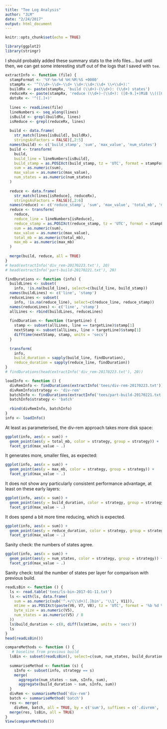 ```yaml
---
title: "Tee Log Analysis"
author: "JLM"
date: "2/24/2017"
output: html_document
---
```


```r
knitr::opts_chunk$set(echo = TRUE)
```

```r
library(ggplot2)
library(stringr)
```

I should probably added these summary stats to the info files... but until then, we can get some interesting stuff out of the logs that I saved with `tee`.

```r
extractInfo <- function (file) {
  stampFormat <- '%Y-%m-%d %H:%M:%S +0000'
  stampRx <- '^(\\d+-\\d+-\\d+ \\d+:\\d+:\\d+ \\+\\d+):'
  buildRx <- paste(stampRx, 'build (\\d+)-(\\d+): (\\d+) states')
  reduceRx <- paste(stampRx, 'reduce (\\d+)-(\\d+): ([0-9.]+)MiB \\(([0-9.]+)MiB max\\)$')
  dotsRx <- '^([.]+)'
  
  lines <- readLines(file)
  lineNumbers <- seq_along(lines)
  isBuild <- grepl(buildRx, lines)
  isReduce <- grepl(reduceRx, lines)
  
  build <- data.frame(
    str_match(lines[isBuild], buildRx),
    stringsAsFactors = FALSE)[,2:5]
  names(build) <- c('build_stamp', 'sum', 'max_value', 'num_states')
  build <- transform(
    build,
    build_line = lineNumbers[isBuild],
    build_stamp = as.POSIXct(build_stamp, tz = 'UTC', format = stampFormat),
    sum = as.numeric(sum),
    max_value = as.numeric(max_value),
    num_states = as.numeric(num_states)
  )
  
  reduce <- data.frame(
    str_match(lines[isReduce], reduceRx),
    stringsAsFactors = FALSE)[,2:6]
  names(reduce) <- c('reduce_stamp', 'sum', 'max_value', 'total_mb', 'max_mb')
  reduce <- transform(
    reduce,
    reduce_line = lineNumbers[isReduce],
    reduce_stamp = as.POSIXct(reduce_stamp, tz = 'UTC', format = stampFormat),
    sum = as.numeric(sum),
    max_value = as.numeric(max_value),
    total_mb = as.numeric(total_mb),
    max_mb = as.numeric(max_mb)
  )
  
  merge(build, reduce, all = TRUE)
}
# head(extractInfo('div_rem-20170223.txt'), 20)
# head(extractInfo('part-build-20170221.txt'), 20)
```

```r
findDurations <- function (info) {
  buildLines <- subset(
    info, !is.na(build_line), select=c(build_line, build_stamp))
  names(buildLines) <- c('line', 'stamp')
  reduceLines <- subset(
    info, !is.na(reduce_line), select=c(reduce_line, reduce_stamp))
  names(reduceLines) <- c('line', 'stamp')
  allLines <- rbind(buildLines, reduceLines)
  
  findDuration <- function (targetLine) {
    stamp <- subset(allLines, line == targetLine)$stamp[1]
    nextStamp <- subset(allLines, line > targetLine)$stamp[1]
    difftime(nextStamp, stamp, units = 'secs')
  }
  
  transform(
    info,
    build_duration = sapply(build_line, findDuration),
    reduce_duration = sapply(reduce_line, findDuration))
}
# findDurations(head(extractInfo('div_rem-20170223.txt'), 20))
```

```r
loadInfo <- function () {
  divRemInfo <- findDurations(extractInfo('tees/div-rem-20170223.txt'))
  divRemInfo$strategy <- 'div-rem'
  batchInfo <- findDurations(extractInfo('tees/part-build-20170221.txt'))
  batchInfo$strategy <- 'batch'
  
  rbind(divRemInfo, batchInfo)
}
info <- loadInfo()
```

At least as parameterised, the div-rem approach takes more disk space:

```r
ggplot(info, aes(x = sum)) +
  geom_point(aes(y = total_mb, color = strategy, group = strategy)) +
  facet_grid(max_value ~ .)
```

It generates more, smaller files, as expected:

```r
ggplot(info, aes(x = sum)) +
  geom_point(aes(y = max_mb, color = strategy, group = strategy)) +
  facet_grid(max_value ~ .)
```

It does not show any particularly consistent performance advantage, at least on these early layers:

```r
ggplot(info, aes(x = sum)) +
  geom_point(aes(y = build_duration, color = strategy, group = strategy)) +
  facet_grid(max_value ~ .)
```

It does spend a bit more time reducing, which is expected.

```r
ggplot(info, aes(x = sum)) +
  geom_point(aes(y = reduce_duration, color = strategy, group = strategy)) +
  facet_grid(max_value ~ .)
```

Sanity check: the numbers of states agree.

```r
ggplot(info, aes(x = sum)) +
  geom_point(aes(y = num_states, color = strategy, group = strategy)) +
  facet_grid(max_value ~ .)
```

Sanity check: total the number of states per layer for comparison with previous build.

```r
readLsBin <- function () {
  ls <- read.table('tees/ls-bin-2017-01-11.txt')
  ls <- with(ls, data.frame(
    sum = as.numeric(sub('^.+/(\\d+)[.]bin', '\\1', V11)),
    mtime = as.POSIXct(paste(V6, V7, V8), tz = 'UTC', format = '%b %d %H:%M'),
    byte_size = as.numeric(V5),
    num_states = as.numeric(V5) / 8
  ))
  ls$build_duration <- c(0, diff(ls$mtime, units = 'secs'))
  ls
}
head(readLsBin())
```

```r
compareMethods <- function () {
   # baseline from previous build
  lsBin <- subset(readLsBin(), select=c(sum, num_states, build_duration))
                  
  summariseMethod <- function (s) {
    sInfo <- subset(info, strategy == s)
    merge(
      aggregate(num_states ~ sum, sInfo, sum),
      aggregate(build_duration ~ sum, sInfo, sum))
  }
  divRem <- summariseMethod('div-rem')
  batch <- summariseMethod('batch')
  res <- merge(
    divRem, batch, all = TRUE, by = c('sum'), suffixes = c('.divrem', '.batch'))
  merge(res, lsBin, all = TRUE)
}
View(compareMethods())
```

